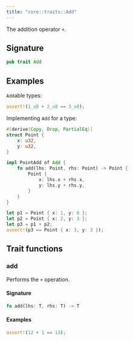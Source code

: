```yaml
---
title: "core::traits::Add"
---
```


The addition operator `+`.

## Signature

```rust
pub trait Add
```



## Examples

`Add`able types:
```rust
assert!(1_u8 + 2_u8 == 3_u8);
```

Implementing `Add` for a type:
```rust
#[derive(Copy, Drop, PartialEq)]
struct Point {
    x: u32,
    y: u32,
}

impl PointAdd of Add {
    fn add(lhs: Point, rhs: Point) -> Point {
        Point {
            x: lhs.x + rhs.x,
            y: lhs.y + rhs.y,
        }
    }
}

let p1 = Point { x: 1, y: 0 };
let p2 = Point { x: 2, y: 3 };
let p3 = p1 + p2;
assert!(p3 == Point { x: 3, y: 3 });
```


## Trait functions

### add



Performs the `+` operation.

#### Signature

```rust
fn add(lhs: T, rhs: T) -> T
```




#### Examples

```rust
assert!(12 + 1 == 13);
```





